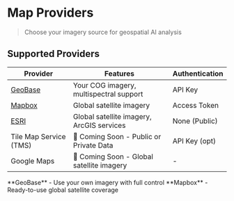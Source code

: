 
# Map Providers

> Choose your imagery source for geospatial AI analysis

## Supported Providers

| Provider                           | Features                                  | Authentication |
| ---------------------------------- | ----------------------------------------- | -------------- |
| [GeoBase](./map-providers/geobase) | Your COG imagery, multispectral support   | API Key        |
| [Mapbox](./map-providers/mapbox)   | Global satellite imagery                  | Access Token   |
| [ESRI](./map-providers/esri)       | Global satellite imagery, ArcGIS services | None (Public)  |
| Tile Map Service (TMS)             | 🚧 Coming Soon - Public or Private Data   | API Key (opt)  |
| Google Maps                        | 🚧 Coming Soon - Global satellite imagery | -              |

<Callout type="info" emoji="💡">
  **GeoBase** - Use your own imagery with full control **Mapbox** - Ready-to-use
  global satellite coverage
</Callout>
